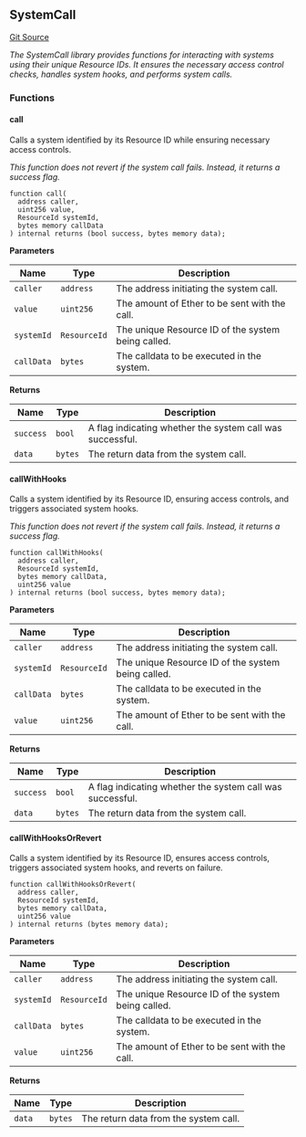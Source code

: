 [//]: # "This file is autogenerated, do not change manually"

## SystemCall

[Git Source](https://github.com/latticexyz/mud/blob/main/packages/world/src/SystemCall.sol)

_The SystemCall library provides functions for interacting with systems using their unique Resource IDs.
It ensures the necessary access control checks, handles system hooks, and performs system calls._

### Functions

#### call

Calls a system identified by its Resource ID while ensuring necessary access controls.

_This function does not revert if the system call fails. Instead, it returns a success flag._

```solidity
function call(
  address caller,
  uint256 value,
  ResourceId systemId,
  bytes memory callData
) internal returns (bool success, bytes memory data);
```

**Parameters**

| Name       | Type         | Description                                        |
| ---------- | ------------ | -------------------------------------------------- |
| `caller`   | `address`    | The address initiating the system call.            |
| `value`    | `uint256`    | The amount of Ether to be sent with the call.      |
| `systemId` | `ResourceId` | The unique Resource ID of the system being called. |
| `callData` | `bytes`      | The calldata to be executed in the system.         |

**Returns**

| Name      | Type    | Description                                               |
| --------- | ------- | --------------------------------------------------------- |
| `success` | `bool`  | A flag indicating whether the system call was successful. |
| `data`    | `bytes` | The return data from the system call.                     |

#### callWithHooks

Calls a system identified by its Resource ID, ensuring access controls, and triggers associated system hooks.

_This function does not revert if the system call fails. Instead, it returns a success flag._

```solidity
function callWithHooks(
  address caller,
  ResourceId systemId,
  bytes memory callData,
  uint256 value
) internal returns (bool success, bytes memory data);
```

**Parameters**

| Name       | Type         | Description                                        |
| ---------- | ------------ | -------------------------------------------------- |
| `caller`   | `address`    | The address initiating the system call.            |
| `systemId` | `ResourceId` | The unique Resource ID of the system being called. |
| `callData` | `bytes`      | The calldata to be executed in the system.         |
| `value`    | `uint256`    | The amount of Ether to be sent with the call.      |

**Returns**

| Name      | Type    | Description                                               |
| --------- | ------- | --------------------------------------------------------- |
| `success` | `bool`  | A flag indicating whether the system call was successful. |
| `data`    | `bytes` | The return data from the system call.                     |

#### callWithHooksOrRevert

Calls a system identified by its Resource ID, ensures access controls, triggers associated system hooks, and reverts on failure.

```solidity
function callWithHooksOrRevert(
  address caller,
  ResourceId systemId,
  bytes memory callData,
  uint256 value
) internal returns (bytes memory data);
```

**Parameters**

| Name       | Type         | Description                                        |
| ---------- | ------------ | -------------------------------------------------- |
| `caller`   | `address`    | The address initiating the system call.            |
| `systemId` | `ResourceId` | The unique Resource ID of the system being called. |
| `callData` | `bytes`      | The calldata to be executed in the system.         |
| `value`    | `uint256`    | The amount of Ether to be sent with the call.      |

**Returns**

| Name   | Type    | Description                           |
| ------ | ------- | ------------------------------------- |
| `data` | `bytes` | The return data from the system call. |
